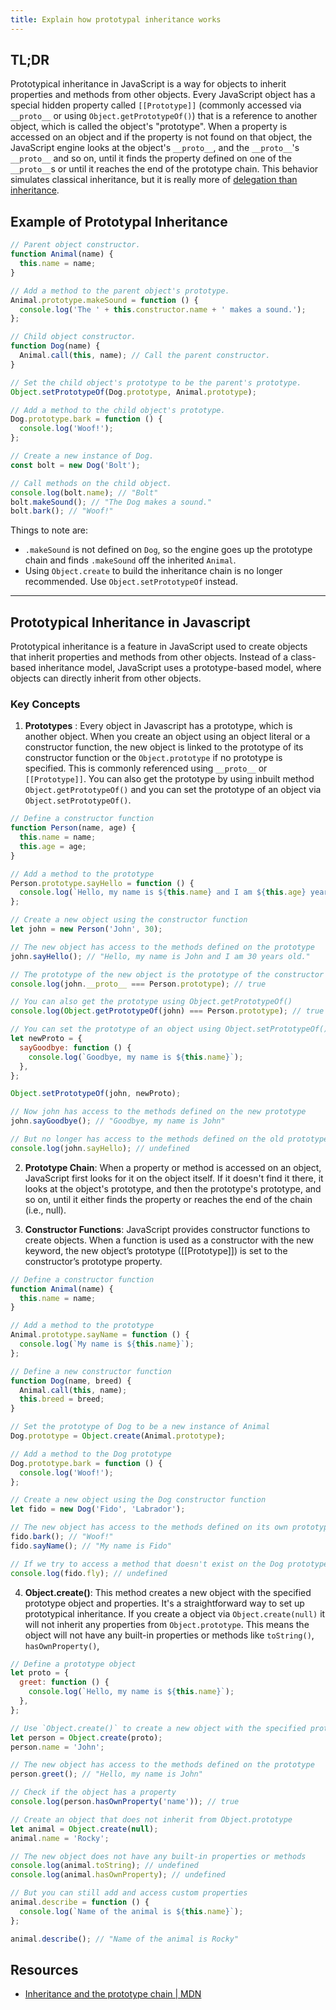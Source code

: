 ```yaml
---
title: Explain how prototypal inheritance works
---
```


## TL;DR

Prototypical inheritance in JavaScript is a way for objects to inherit properties and methods from other objects. Every JavaScript object has a special hidden property called `[[Prototype]]` (commonly accessed via `__proto__` or using `Object.getPrototypeOf()`) that is a reference to another object, which is called the object's "prototype". When a property is accessed on an object and if the property is not found on that object, the JavaScript engine looks at the object's `__proto__`, and the `__proto__`'s `__proto__` and so on, until it finds the property defined on one of the `__proto__`s or until it reaches the end of the prototype chain. This behavior simulates classical inheritance, but it is really more of [delegation than inheritance](https://davidwalsh.name/javascript-objects).

## Example of Prototypal Inheritance

```js
// Parent object constructor.
function Animal(name) {
  this.name = name;
}

// Add a method to the parent object's prototype.
Animal.prototype.makeSound = function () {
  console.log('The ' + this.constructor.name + ' makes a sound.');
};

// Child object constructor.
function Dog(name) {
  Animal.call(this, name); // Call the parent constructor.
}

// Set the child object's prototype to be the parent's prototype.
Object.setPrototypeOf(Dog.prototype, Animal.prototype);

// Add a method to the child object's prototype.
Dog.prototype.bark = function () {
  console.log('Woof!');
};

// Create a new instance of Dog.
const bolt = new Dog('Bolt');

// Call methods on the child object.
console.log(bolt.name); // "Bolt"
bolt.makeSound(); // "The Dog makes a sound."
bolt.bark(); // "Woof!"
```

Things to note are:

- `.makeSound` is not defined on `Dog`, so the engine goes up the prototype chain and finds `.makeSound` off the inherited `Animal`.
- Using `Object.create` to build the inheritance chain is no longer recommended. Use `Object.setPrototypeOf` instead.

---

## Prototypical Inheritance in Javascript

Prototypical inheritance is a feature in JavaScript used to create objects that inherit properties and methods from other objects. Instead of a class-based inheritance model, JavaScript uses a prototype-based model, where objects can directly inherit from other objects.

### Key Concepts

1. **Prototypes** : Every object in Javascript has a prototype, which is another object. When you create an object using an object literal or a constructor function, the new object is linked to the prototype of its constructor function or the `Object.prototype` if no prototype is specified. This is commonly referenced using `__proto__` or `[[Prototype]]`. You can also get the prototype by using inbuilt method `Object.getPrototypeOf()` and you can set the prototype of an object via `Object.setPrototypeOf()`.

```js
// Define a constructor function
function Person(name, age) {
  this.name = name;
  this.age = age;
}

// Add a method to the prototype
Person.prototype.sayHello = function () {
  console.log(`Hello, my name is ${this.name} and I am ${this.age} years old.`);
};

// Create a new object using the constructor function
let john = new Person('John', 30);

// The new object has access to the methods defined on the prototype
john.sayHello(); // "Hello, my name is John and I am 30 years old."

// The prototype of the new object is the prototype of the constructor function
console.log(john.__proto__ === Person.prototype); // true

// You can also get the prototype using Object.getPrototypeOf()
console.log(Object.getPrototypeOf(john) === Person.prototype); // true

// You can set the prototype of an object using Object.setPrototypeOf()
let newProto = {
  sayGoodbye: function () {
    console.log(`Goodbye, my name is ${this.name}`);
  },
};

Object.setPrototypeOf(john, newProto);

// Now john has access to the methods defined on the new prototype
john.sayGoodbye(); // "Goodbye, my name is John"

// But no longer has access to the methods defined on the old prototype
console.log(john.sayHello); // undefined
```

2. **Prototype Chain**: When a property or method is accessed on an object, JavaScript first looks for it on the object itself. If it doesn't find it there, it looks at the object's prototype, and then the prototype's prototype, and so on, until it either finds the property or reaches the end of the chain (i.e., null).

3. **Constructor Functions**: JavaScript provides constructor functions to create objects. When a function is used as a constructor with the new keyword, the new object’s prototype ([[Prototype]]) is set to the constructor’s prototype property.

```js
// Define a constructor function
function Animal(name) {
  this.name = name;
}

// Add a method to the prototype
Animal.prototype.sayName = function () {
  console.log(`My name is ${this.name}`);
};

// Define a new constructor function
function Dog(name, breed) {
  Animal.call(this, name);
  this.breed = breed;
}

// Set the prototype of Dog to be a new instance of Animal
Dog.prototype = Object.create(Animal.prototype);

// Add a method to the Dog prototype
Dog.prototype.bark = function () {
  console.log('Woof!');
};

// Create a new object using the Dog constructor function
let fido = new Dog('Fido', 'Labrador');

// The new object has access to the methods defined on its own prototype and the Animal prototype
fido.bark(); // "Woof!"
fido.sayName(); // "My name is Fido"

// If we try to access a method that doesn't exist on the Dog prototype or the Animal prototype, JavaScript will return undefined
console.log(fido.fly); // undefined
```

4. **Object.create()**: This method creates a new object with the specified prototype object and properties. It's a straightforward way to set up prototypical inheritance. If you create a object via `Object.create(null)` it will not inherit any properties from `Object.prototype`. This means the object will not have any built-in properties or methods like `toString()`, `hasOwnProperty()`,

```js
// Define a prototype object
let proto = {
  greet: function () {
    console.log(`Hello, my name is ${this.name}`);
  },
};

// Use `Object.create()` to create a new object with the specified prototype
let person = Object.create(proto);
person.name = 'John';

// The new object has access to the methods defined on the prototype
person.greet(); // "Hello, my name is John"

// Check if the object has a property
console.log(person.hasOwnProperty('name')); // true

// Create an object that does not inherit from Object.prototype
let animal = Object.create(null);
animal.name = 'Rocky';

// The new object does not have any built-in properties or methods
console.log(animal.toString); // undefined
console.log(animal.hasOwnProperty); // undefined

// But you can still add and access custom properties
animal.describe = function () {
  console.log(`Name of the animal is ${this.name}`);
};

animal.describe(); // "Name of the animal is Rocky"
```

## Resources

- [Inheritance and the prototype chain | MDN](https://developer.mozilla.org/en-US/docs/Web/JavaScript/Inheritance_and_the_prototype_chain)

